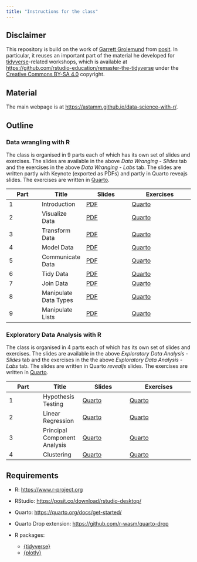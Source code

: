```yaml
---
title: "Instructions for the class"
---
```


## Disclaimer

This repository is build on the work of [Garrett
Grolemund](https://www.linkedin.com/in/garrett-grolemund-49328411/) from
[posit](https://posit.co). In particular, it reuses an important part of the
material he developed for [tidyverse](https://www.tidyverse.org)-related
workshops, which is available at
<https://github.com/rstudio-education/remaster-the-tidyverse> under the
[Creative Commons BY-SA 4.0](https://creativecommons.org/licenses/by-sa/4.0/)
copyright.

## Material

The main webpage is at <https://astamm.github.io/data-science-with-r/>.

## Outline

### Data wrangling with R

The class is organised in 9 parts each of which has its own set of slides and
exercises. The slides are available in the above *Data Wranging - Slides* tab
and the exercises in the above *Data Wranging - Labs* tab. The slides are
written partly with Keynote (exported as PDFs) and partly in Quarto reveajs
slides. The exercises are written in [Quarto](https://quarto.org).

| Part | Title | Slides | Exercises |
|------|-------|--------|-----------|
| 1    | Introduction | [PDF](01_Introduction/01-Introduction-Slides.pdf) | [Quarto](https://raw.githubusercontent.com/astamm/data-science-with-r/refs/heads/main/01_Introduction/01-Introduction-Exercises.qmd) |
| 2    | Visualize Data | [PDF](02_Visualize/02-Visualize-Slides.pdf) | [Quarto](https://raw.githubusercontent.com/astamm/data-science-with-r/refs/heads/main/02_Visualize/02-Visualize-Exercises.qmd) |
| 3    | Transform Data | [PDF](slides/03-transform-data.pdf) | [Quarto](labs/03-transform-data.Rmd) |
| 4    | Model Data | [PDF](slides/04-model-data.pdf) | [Quarto](labs/04-model-data.Rmd) |
| 5    | Communicate Data | [PDF](slides/05-communicate-data.pdf) | [Quarto](labs/05-communicate-data.Rmd) |
| 6    | Tidy Data | [PDF](slides/06-tidy-data.pdf) | [Quarto](labs/06-tidy-data.Rmd) |
| 7    | Join Data | [PDF](slides/07-join-data.pdf) | [Quarto](labs/07-join-data.Rmd) |
| 8    | Manipulate Data Types | [PDF](slides/08-manipulate-data-types.pdf) | [Quarto](labs/08-manipulate-data-types.Rmd) |
| 9    | Manipulate Lists | [PDF](slides/09-manipulate-lists.pdf) | [Quarto](labs/09-manipulate-lists.Rmd) |

### Exploratory Data Analysis with R

The class is organised in 4 parts each of which has its own set of slides and
exercises. The slides are available in the above *Exploratory Data Analysis -
Slides* tab and the exercises in the the above *Exploratory Data Analysis -
Labs* tab. The slides are written in Quarto *revealjs* slides. The exercises are
written in [Quarto](https://quarto.org).

| Part | Title | Slides | Exercises |
|------|-------|--------|-----------|
| 1    | Hypothesis Testing | [Quarto](10_Hypothesis_Testing/10-Hypothesis-Testing-Slides.qmd) | [Quarto](10_Hypothesis_Testing/10-Hypothesis-Testing-Exercises.qmd) |
| 2    | Linear Regression | [Quarto](11_Linear_Regression/11-Linear-Regression-Slides.qmd) | [Quarto](11_Linear_Regression/11-Linear-Regression-Exercises.qmd) |
| 3    | Principal Component Analysis | [Quarto](12_Principal_Component_Analysis/12-Principal-Component-Analysis-Slides.qmd) | [Quarto](12_Principal_Component_Analysis/12-Principal-Component-Analysis-Exercises.qmd) |
| 4    | Clustering | [Quarto](13_Clustering/13-Clustering-Slides.qmd) | [Quarto](13_Clustering/13-Clustering-Exercises.qmd) |

## Requirements

- R: <https://www.r-project.org>
- RStudio: <https://posit.co/download/rstudio-desktop/>
- Quarto: <https://quarto.org/docs/get-started/>
- Quarto Drop extension: <https://github.com/r-wasm/quarto-drop>
- R packages: 

    - [{tidyverse}](https://www.tidyverse.org)
    - [{plotly}](https://plotly.com/r/)
